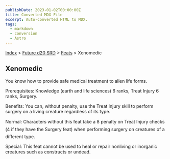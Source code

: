 ```yaml
---
publishDate: 2023-01-02T00:00:00Z
title: Converted MDX File
excerpt: Auto-converted HTML to MDX.
tags:
  - markdown
  - conversion
  - Astro
---
```


[Index](-index) > [Future d20 SRD](future-d20-srd-index) > [Feats](future-d20-srd-feats-index) > Xenomedic

## Xenomedic

You know how to provide safe medical treatment to alien life forms.

Prerequisites: Knowledge (earth and life sciences) 6 ranks, Treat Injury 6 ranks, Surgery.

Benefits: You can, without penalty, use the Treat Injury skill to perform surgery on a living creature regardless of its type.

Normal: Characters without this feat take a 8 penalty on Treat Injury checks (4 if they have the Surgery feat) when performing surgery on creatures of a different type.

Special: This feat cannot be used to heal or repair nonliving or inorganic creatures such as constructs or undead.
